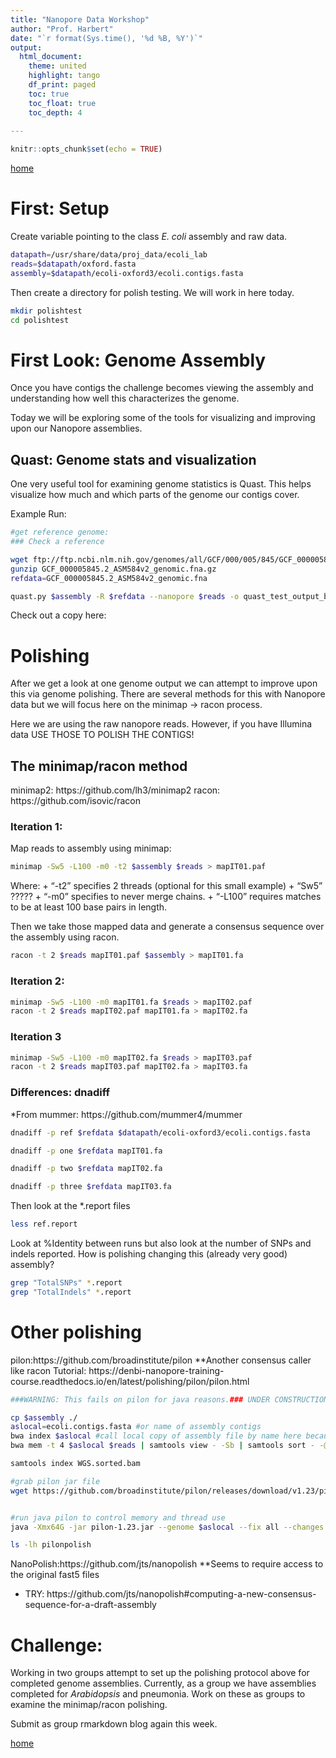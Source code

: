 ```yaml
---
title: "Nanopore Data Workshop"
author: "Prof. Harbert"
date: "`r format(Sys.time(), '%d %B, %Y')`"
output: 
  html_document:
    theme: united
    highlight: tango
    df_print: paged
    toc: true
    toc_float: true
    toc_depth: 4
  
---
```


```r
knitr::opts_chunk$set(echo = TRUE)
```

[home](https://rsh249.github.io/applied_bioinformatics)



# First: Setup

Create variable pointing to the class _E. coli_ assembly and raw data.

```bash
datapath=/usr/share/data/proj_data/ecoli_lab
reads=$datapath/oxford.fasta
assembly=$datapath/ecoli-oxford3/ecoli.contigs.fasta


```

Then create a directory for polish testing. We will work in here today.

```bash
mkdir polishtest
cd polishtest
```


# First Look: Genome Assembly

Once you have contigs the  challenge becomes viewing the assembly and understanding how well this characterizes the genome.

Today we will be exploring some of the tools for visualizing and improving upon our Nanopore assemblies.

## Quast: Genome stats and visualization

One very useful tool for examining genome statistics is Quast. This helps visualize how much and which parts of the genome our contigs cover.

Example Run:

```bash

#get reference genome:
### Check a reference

wget ftp://ftp.ncbi.nlm.nih.gov/genomes/all/GCF/000/005/845/GCF_000005845.2_ASM584v2/GCF_000005845.2_ASM584v2_genomic.fna.gz
gunzip GCF_000005845.2_ASM584v2_genomic.fna.gz
refdata=GCF_000005845.2_ASM584v2_genomic.fna

quast.py $assembly -R $refdata --nanopore $reads -o quast_test_output_base


```

Check out a copy here:



# Polishing

After we get a look at one genome output we can attempt to improve upon this via genome polishing. There are several methods for this with Nanopore data but we will focus here on the minimap -> racon process.

Here we are using the raw nanopore reads. However, if you have Illumina data USE THOSE TO POLISH THE CONTIGS!


## The minimap/racon method
minimap2: https://github.com/lh3/minimap2
racon: https://github.com/isovic/racon 


### Iteration 1:

Map reads to assembly using minimap:

```bash
minimap -Sw5 -L100 -m0 -t2 $assembly $reads > mapIT01.paf

```

Where:
+ "-t2" specifies 2 threads (optional for this small example)
+ "Sw5" ????? 
+ "-m0" specifies to never merge chains.
+ "-L100" requires matches to be at least 100 base pairs in length.

Then we take those mapped data and generate a consensus sequence over the assembly using racon.

```bash
racon -t 2 $reads mapIT01.paf $assembly > mapIT01.fa

```

### Iteration 2:

```bash
minimap -Sw5 -L100 -m0 mapIT01.fa $reads > mapIT02.paf
racon -t 2 $reads mapIT02.paf mapIT01.fa > mapIT02.fa
```

### Iteration 3

```bash

minimap -Sw5 -L100 -m0 mapIT02.fa $reads > mapIT03.paf
racon -t 2 $reads mapIT03.paf mapIT02.fa > mapIT03.fa

```





### Differences: dnadiff 

*From mummer: https://github.com/mummer4/mummer 

```bash
dnadiff -p ref $refdata $datapath/ecoli-oxford3/ecoli.contigs.fasta

dnadiff -p one $refdata mapIT01.fa

dnadiff -p two $refdata mapIT02.fa

dnadiff -p three $refdata mapIT03.fa
```


Then look at the *.report files

```bash
less ref.report
```
      
Look at %Identity between runs but also look at the number of SNPs and indels reported. How is polishing changing this (already very good) assembly?


```bash
grep "TotalSNPs" *.report
grep "TotalIndels" *.report
```


# Other polishing

pilon:https://github.com/broadinstitute/pilon **Another consensus caller like racon
Tutorial: https://denbi-nanopore-training-course.readthedocs.io/en/latest/polishing/pilon/pilon.html


```bash
###WARNING: This fails on pilon for java reasons.### UNDER CONSTRUCTION

cp $assembly ./
aslocal=ecoli.contigs.fasta #or name of assembly contigs
bwa index $aslocal #call local copy of assembly file by name here because bwa needs write access
bwa mem -t 4 $aslocal $reads | samtools view - -Sb | samtools sort - -@4 -o WGS.sorted.bam

samtools index WGS.sorted.bam

#grab pilon jar file
wget https://github.com/broadinstitute/pilon/releases/download/v1.23/pilon-1.23.jar 


#run java pilon to control memory and thread use
java -Xmx64G -jar pilon-1.23.jar --genome $aslocal --fix all --changes --bam WGS.sorted.bam --threads 4 --outdir pilonpolish

ls -lh pilonpolish

```

NanoPolish:https://github.com/jts/nanopolish **Seems to require access to the original fast5 files

+ TRY: https://github.com/jts/nanopolish#computing-a-new-consensus-sequence-for-a-draft-assembly



# Challenge:

Working in two groups attempt to set up the polishing protocol above for completed genome assemblies. Currently, as a group we have assemblies completed for _Arabidopsis_ and pneumonia. Work on these as groups to examine the minimap/racon polishing.

Submit as group rmarkdown blog again this week.






[home](https://rsh249.github.io/applied_bioinformatics)

